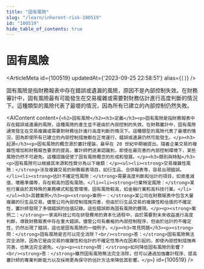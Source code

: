 ```yaml
---
title: "固有風險"
slug: "/learn/inherent-risk-100519"
id: "100519"
hide_table_of_contents: true
---
```



# 固有風險

<ArticleMeta id={100519} updatedAt={'2023-09-25 22:58:51'} alias={`[]`} />
<div className='border-solid border-b border-t-0 my-4 border-[var(--ifm-color-gray-300)]' />

固有風險是指財務報表中存在錯誤或遺漏的風險，原因不是內部控制失效。在財務審計中，固有風險最有可能發生在交易複雜或需要對財務估計進行高度判斷的情況下。這種類型的風險代表了最壞的情況，因為所有已建立的內部控制仍然失敗。

<AIContent content={`<h2>固有風險</h2><h3>定義</h3><p>固有風險是指財務報表中存在錯誤或遺漏的風險，這種風險的產生並不是由於內部控制的失效。在財務審計中，固有風險通常發生在交易複雜或需要對財務估計進行高度判斷的情況下。這種類型的風險代表了最壞的情況，因為即使所有已建立的內部控制措施都在正常運行，錯誤或遺漏仍然可能發生。</p><h3>起源</h3><p>固有風險的概念源於審計理論，最早在 20 世紀中期被提出。隨着企業交易的複雜性增加和財務報告要求的提高，審計師們逐漸認識到，即使在最完善的內部控制環境下，某些風險仍然不可避免。這種認識促使了固有風險概念的形成和發展。</p><h3>類別與特點</h3><p>固有風險可以根據其來源和性質分為以下幾類：</p><ul><li><strong>交易複雜性風險：</strong>涉及複雜交易的財務報表項目，如衍生品、合併報表等，容易出現錯誤。</li><li><strong>估計不確定性風險：</strong>需要高度判斷和估計的項目，如資產減值、壞賬準備等，存在較高的固有風險。</li><li><strong>行業特定風險：</strong>某些行業由於其特殊的業務模式和監管環境，固有風險較高，如金融行業和高科技行業。</li></ul><h3>具體案例</h3><p><strong>案例一：</strong>某公司在財務報表中包含大量複雜的衍生品交易。儘管公司內部控制措施完善，但由於衍生品交易的複雜性和估值的不確定性，審計師發現了多個錯誤的估值記錄。這些錯誤即為固有風險的體現。</p><p><strong>案例二：</strong>一家高科技公司在研發費用的資本化過程中，由於需要對未來收益進行高度判斷，導致財務報表中存在重大錯誤。儘管公司有嚴格的內部控制程序，但由於估計的不確定性，仍然出現了錯誤，這也是固有風險的一個例子。</p><h3>常見問題</h3><p><strong>問：</strong>固有風險是否可以完全消除？<br/><strong>答：</strong>固有風險無法完全消除，因為它是由交易的複雜性和估計的不確定性等內在因素引起的。即使內部控制措施再完善，也無法完全避免。</p><p><strong>問：</strong>如何降低固有風險的影響？<br/><strong>答：</strong>雖然固有風險無法完全消除，但可以通過加強審計程序、提高審計師的專業判斷能力以及採用更為保守的估計方法來降低其影響。</p>`} id={100519} />
